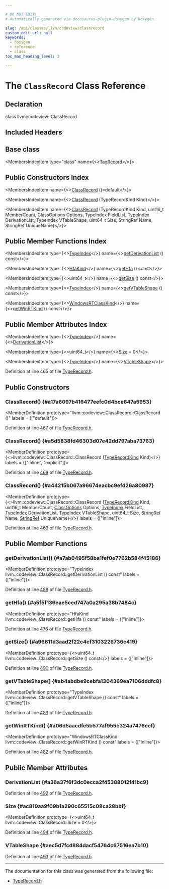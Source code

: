 ```yaml
---

# DO NOT EDIT!
# Automatically generated via docusaurus-plugin-doxygen by Doxygen.

slug: /api/classes/llvm/codeview/classrecord
custom_edit_url: null
keywords:
  - doxygen
  - reference
  - class
toc_max_heading_level: 3

---
```





# The `ClassRecord` Class Reference

<DoxygenPage pluginConfig={pluginConfig}>



## Declaration

<CodeBlock>class llvm::codeview::ClassRecord</CodeBlock>

## Included Headers

<IncludesList>
<IncludesListItem
  filePath="llvm/DebugInfo/CodeView/TypeRecord.h"
  permalink="/docs/api/files/include/include/llvm/include/llvm/debuginfo/include/llvm/debuginfo/codeview/typerecord-h"
  isLocal="true" />
</IncludesList>

## Base class

<MembersIndex>

<MembersIndexItem
  type="class"
  name={<><a href="/docs/api/classes/llvm/codeview/tagrecord">TagRecord</a></>}>
</MembersIndexItem>

</MembersIndex>

## Public Constructors Index

<MembersIndex>

<MembersIndexItem
  name={<><a href="#a17a6097b416477eefc0d4bce647a5953">ClassRecord</a> ()=default</>}>
</MembersIndexItem>

<MembersIndexItem
  name={<><a href="#a5d5838fd46303d07e42dd797aba73763">ClassRecord</a> (TypeRecordKind Kind)</>}>
</MembersIndexItem>

<MembersIndexItem
  name={<><a href="#a44215b067a96674eacbc9efd26a80987">ClassRecord</a> (TypeRecordKind Kind, uint16&#95;t MemberCount, ClassOptions Options, TypeIndex FieldList, TypeIndex DerivationList, TypeIndex VTableShape, uint64&#95;t Size, StringRef Name, StringRef UniqueName)</>}>
</MembersIndexItem>

</MembersIndex>

## Public Member Functions Index

<MembersIndex>

<MembersIndexItem
  type={<><a href="/docs/api/classes/llvm/codeview/typeindex">TypeIndex</a></>}
  name={<><a href="#a7ab0495f58ba1fef0e7762b584f45186">getDerivationList</a> () const</>}>
</MembersIndexItem>

<MembersIndexItem
  type={<><a href="/docs/api/namespaces/llvm/codeview/#a5998c3d968454cd19d6c0ba8e5331a14">HfaKind</a></>}
  name={<><a href="#a5f5f136eae5ced747a0a295a38b7484c">getHfa</a> () const</>}>
</MembersIndexItem>

<MembersIndexItem
  type={<>uint64&#95;t</>}
  name={<><a href="#a96611d3aad2f22c4cf3103226736c419">getSize</a> () const</>}>
</MembersIndexItem>

<MembersIndexItem
  type={<><a href="/docs/api/classes/llvm/codeview/typeindex">TypeIndex</a></>}
  name={<><a href="#ab4abdbe9cebfa1304369ea7106dddfc8">getVTableShape</a> () const</>}>
</MembersIndexItem>

<MembersIndexItem
  type={<><a href="/docs/api/namespaces/llvm/codeview/#a8e6f5f5e94ec49230f83f798e8fd7dbd">WindowsRTClassKind</a></>}
  name={<><a href="#a06d5aacdfe5b577af955c324a7476ccf">getWinRTKind</a> () const</>}>
</MembersIndexItem>

</MembersIndex>

## Public Member Attributes Index

<MembersIndex>

<MembersIndexItem
  type={<><a href="/docs/api/classes/llvm/codeview/typeindex">TypeIndex</a></>}
  name={<><a href="#a36a37f6f3dc0ecca2f45388012f41bc9">DerivationList</a></>}>
</MembersIndexItem>

<MembersIndexItem
  type={<>uint64&#95;t</>}
  name={<><a href="#ac810aa9f09b1a290c65515c08ca28bbf">Size</a> = 0</>}>
</MembersIndexItem>

<MembersIndexItem
  type={<><a href="/docs/api/classes/llvm/codeview/typeindex">TypeIndex</a></>}
  name={<><a href="#aec5d7fcd884dacf54764c67516ea7b10">VTableShape</a></>}>
</MembersIndexItem>

</MembersIndex>


Definition at line 465 of file <a href="/docs/api/files/include/include/llvm/include/llvm/debuginfo/include/llvm/debuginfo/codeview/typerecord-h">TypeRecord.h</a>.

<SectionDefinition>

## Public Constructors

### ClassRecord() {#a17a6097b416477eefc0d4bce647a5953}

<MemberDefinition
  prototype="llvm::codeview::ClassRecord::ClassRecord ()"
  labels = {["default"]}>

Definition at line <a href="/docs/api/files/include/include/llvm/include/llvm/debuginfo/include/llvm/debuginfo/codeview/typerecord-h/#l00467">467</a> of file <a href="/docs/api/files/include/include/llvm/include/llvm/debuginfo/include/llvm/debuginfo/codeview/typerecord-h">TypeRecord.h</a>.
</MemberDefinition>

### ClassRecord() {#a5d5838fd46303d07e42dd797aba73763}

<MemberDefinition
  prototype={<>llvm::codeview::ClassRecord::ClassRecord (<a href="/docs/api/namespaces/llvm/codeview/#abf3db0193e50769bab633545f88c383a">TypeRecordKind</a> Kind)</>}
  labels = {["inline", "explicit"]}>

Definition at line <a href="/docs/api/files/include/include/llvm/include/llvm/debuginfo/include/llvm/debuginfo/codeview/typerecord-h/#l00468">468</a> of file <a href="/docs/api/files/include/include/llvm/include/llvm/debuginfo/include/llvm/debuginfo/codeview/typerecord-h">TypeRecord.h</a>.
</MemberDefinition>

### ClassRecord() {#a44215b067a96674eacbc9efd26a80987}

<MemberDefinition
  prototype={<>llvm::codeview::ClassRecord::ClassRecord (<a href="/docs/api/namespaces/llvm/codeview/#abf3db0193e50769bab633545f88c383a">TypeRecordKind</a> Kind, uint16&#95;t MemberCount, <a href="/docs/api/namespaces/llvm/codeview/#a4e60e0c351f13aade28b451480c44e5a">ClassOptions</a> Options, <a href="/docs/api/classes/llvm/codeview/typeindex">TypeIndex</a> FieldList, <a href="/docs/api/classes/llvm/codeview/typeindex">TypeIndex</a> DerivationList, <a href="/docs/api/classes/llvm/codeview/typeindex">TypeIndex</a> VTableShape, uint64&#95;t Size, <a href="/docs/api/classes/llvm/stringref">StringRef</a> Name, <a href="/docs/api/classes/llvm/stringref">StringRef</a> UniqueName)</>}
  labels = {["inline"]}>

Definition at line <a href="/docs/api/files/include/include/llvm/include/llvm/debuginfo/include/llvm/debuginfo/codeview/typerecord-h/#l00469">469</a> of file <a href="/docs/api/files/include/include/llvm/include/llvm/debuginfo/include/llvm/debuginfo/codeview/typerecord-h">TypeRecord.h</a>.
</MemberDefinition>

</SectionDefinition>

<SectionDefinition>

## Public Member Functions

### getDerivationList() {#a7ab0495f58ba1fef0e7762b584f45186}

<MemberDefinition
  prototype="TypeIndex llvm::codeview::ClassRecord::getDerivationList () const"
  labels = {["inline"]}>

Definition at line <a href="/docs/api/files/include/include/llvm/include/llvm/debuginfo/include/llvm/debuginfo/codeview/typerecord-h/#l00488">488</a> of file <a href="/docs/api/files/include/include/llvm/include/llvm/debuginfo/include/llvm/debuginfo/codeview/typerecord-h">TypeRecord.h</a>.
</MemberDefinition>

### getHfa() {#a5f5f136eae5ced747a0a295a38b7484c}

<MemberDefinition
  prototype="HfaKind llvm::codeview::ClassRecord::getHfa () const"
  labels = {["inline"]}>

Definition at line <a href="/docs/api/files/include/include/llvm/include/llvm/debuginfo/include/llvm/debuginfo/codeview/typerecord-h/#l00476">476</a> of file <a href="/docs/api/files/include/include/llvm/include/llvm/debuginfo/include/llvm/debuginfo/codeview/typerecord-h">TypeRecord.h</a>.
</MemberDefinition>

### getSize() {#a96611d3aad2f22c4cf3103226736c419}

<MemberDefinition
  prototype={<>uint64&#95;t llvm::codeview::ClassRecord::getSize () const</>}
  labels = {["inline"]}>

Definition at line <a href="/docs/api/files/include/include/llvm/include/llvm/debuginfo/include/llvm/debuginfo/codeview/typerecord-h/#l00490">490</a> of file <a href="/docs/api/files/include/include/llvm/include/llvm/debuginfo/include/llvm/debuginfo/codeview/typerecord-h">TypeRecord.h</a>.
</MemberDefinition>

### getVTableShape() {#ab4abdbe9cebfa1304369ea7106dddfc8}

<MemberDefinition
  prototype="TypeIndex llvm::codeview::ClassRecord::getVTableShape () const"
  labels = {["inline"]}>

Definition at line <a href="/docs/api/files/include/include/llvm/include/llvm/debuginfo/include/llvm/debuginfo/codeview/typerecord-h/#l00489">489</a> of file <a href="/docs/api/files/include/include/llvm/include/llvm/debuginfo/include/llvm/debuginfo/codeview/typerecord-h">TypeRecord.h</a>.
</MemberDefinition>

### getWinRTKind() {#a06d5aacdfe5b577af955c324a7476ccf}

<MemberDefinition
  prototype="WindowsRTClassKind llvm::codeview::ClassRecord::getWinRTKind () const"
  labels = {["inline"]}>

Definition at line <a href="/docs/api/files/include/include/llvm/include/llvm/debuginfo/include/llvm/debuginfo/codeview/typerecord-h/#l00482">482</a> of file <a href="/docs/api/files/include/include/llvm/include/llvm/debuginfo/include/llvm/debuginfo/codeview/typerecord-h">TypeRecord.h</a>.
</MemberDefinition>

</SectionDefinition>

<SectionDefinition>

## Public Member Attributes

### DerivationList {#a36a37f6f3dc0ecca2f45388012f41bc9}

<MemberDefinition
  prototype="TypeIndex llvm::codeview::ClassRecord::DerivationList">

Definition at line <a href="/docs/api/files/include/include/llvm/include/llvm/debuginfo/include/llvm/debuginfo/codeview/typerecord-h/#l00492">492</a> of file <a href="/docs/api/files/include/include/llvm/include/llvm/debuginfo/include/llvm/debuginfo/codeview/typerecord-h">TypeRecord.h</a>.
</MemberDefinition>

### Size {#ac810aa9f09b1a290c65515c08ca28bbf}

<MemberDefinition
  prototype={<>uint64&#95;t llvm::codeview::ClassRecord::Size = 0</>}>

Definition at line <a href="/docs/api/files/include/include/llvm/include/llvm/debuginfo/include/llvm/debuginfo/codeview/typerecord-h/#l00494">494</a> of file <a href="/docs/api/files/include/include/llvm/include/llvm/debuginfo/include/llvm/debuginfo/codeview/typerecord-h">TypeRecord.h</a>.
</MemberDefinition>

### VTableShape {#aec5d7fcd884dacf54764c67516ea7b10}

<MemberDefinition
  prototype="TypeIndex llvm::codeview::ClassRecord::VTableShape">

Definition at line <a href="/docs/api/files/include/include/llvm/include/llvm/debuginfo/include/llvm/debuginfo/codeview/typerecord-h/#l00493">493</a> of file <a href="/docs/api/files/include/include/llvm/include/llvm/debuginfo/include/llvm/debuginfo/codeview/typerecord-h">TypeRecord.h</a>.
</MemberDefinition>

</SectionDefinition>

<hr/>

The documentation for this class was generated from the following file:

<ul>
<li><a href="/docs/api/files/include/include/llvm/include/llvm/debuginfo/include/llvm/debuginfo/codeview/typerecord-h">TypeRecord.h</a></li>
</ul>

</DoxygenPage>
